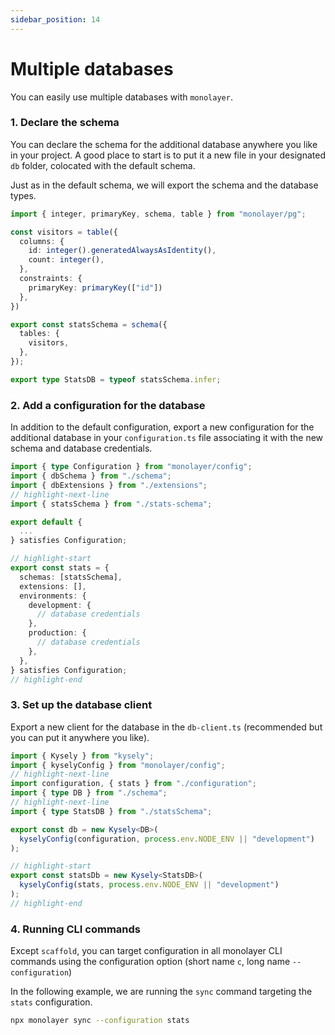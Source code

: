 ```yaml
---
sidebar_position: 14
---
```


# Multiple databases

You can easily use multiple databases with `monolayer`.

### 1. Declare the schema

You can declare the schema for the additional database anywhere you like in your project.
A good place to start is to put it a new file in your designated `db` folder, colocated with the default schema.

Just as in the default schema, we will export the schema and the database types.

```ts title="stats-schema.ts"
import { integer, primaryKey, schema, table } from "monolayer/pg";

const visitors = table({
  columns: {
    id: integer().generatedAlwaysAsIdentity(),
    count: integer(),
  },
  constraints: {
    primaryKey: primaryKey(["id"])
  },
})

export const statsSchema = schema({
  tables: {
    visitors,
  },
});

export type StatsDB = typeof statsSchema.infer;
```

### 2. Add a configuration for the database

In addition to the default configuration, export a new configuration for the additional database in
your `configuration.ts` file associating it with the new schema and database credentials.

```ts title="configuration.ts"
import { type Configuration } from "monolayer/config";
import { dbSchema } from "./schema";
import { dbExtensions } from "./extensions";
// highlight-next-line
import { statsSchema } from "./stats-schema";

export default {
  ...
} satisfies Configuration;

// highlight-start
export const stats = {
  schemas: [statsSchema],
  extensions: [],
  environments: {
    development: {
      // database credentials
    },
    production: {
      // database credentials
    },
  },
} satisfies Configuration;
// highlight-end
```

### 3. Set up the database client

Export a new client for the database in the `db-client.ts` (recommended but you can put it anywhere you like).

```ts title="db-client.ts.ts"
import { Kysely } from "kysely";
import { kyselyConfig } from "monolayer/config";
// highlight-next-line
import configuration, { stats } from "./configuration";
import { type DB } from "./schema";
// highlight-next-line
import { type StatsDB } from "./statsSchema";

export const db = new Kysely<DB>(
  kyselyConfig(configuration, process.env.NODE_ENV || "development")
);

// highlight-start
export const statsDb = new Kysely<StatsDB>(
  kyselyConfig(stats, process.env.NODE_ENV || "development")
);
// highlight-end
```

### 4. Running CLI commands

Except `scaffold`, you can target configuration in all monolayer CLI commands using the configuration option (short name `c`, long name `--configuration`)

In the following example, we are running the `sync` command targeting the `stats` configuration.

```bash
npx monolayer sync --configuration stats
```
